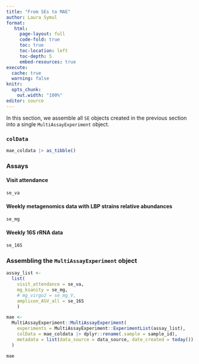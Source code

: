 ```yaml
---
title: "From SEs to MAE"
author: Laura Symul
format: 
   html:
     page-layout: full
     code-fold: true
     toc: true
     toc-location: left
     toc-depth: 5
     embed-resources: true
execute:
  cache: true
  warning: false
knitr:
  opts_chunk:
    out.width: "100%"
editor: source
---
```



In this section, we assemble all `SE` objects created in the previous section into a single `MultiAssayExperiment` object.


### `colData`

```r

mae_coldata |> as_tibble()

```

### Assays

#### Visit attendance

```r
se_va
```



#### Weekly metagenomics data with LBP strains relative abundances

```r
se_mg
```



#### Weekly 16S rRNA data

```r
se_16S
```


### Assembling the `MultiAssayExperiment` object


```r

assay_list <- 
  list(
    visit_attendance = se_va,
    mg_ksanity = se_mg,
    # mg_virgo2 = se_mg_V,
    amplicon_ASV_all = se_16S
    )

mae <- 
  MultiAssayExperiment::MultiAssayExperiment(
    experiments = MultiAssayExperiment::ExperimentList(assay_list),
    colData = mae_coldata |> dplyr::rename(.sample = sample_id),
    metadata = list(data_source = data_source, date_created = today())
  )

```


```r

mae

```




